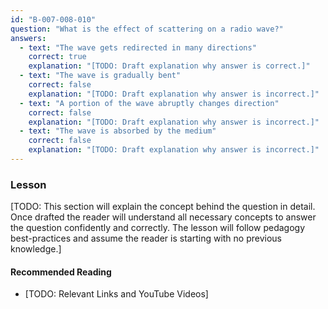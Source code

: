```yaml
---
id: "B-007-008-010"
question: "What is the effect of scattering on a radio wave?"
answers:
  - text: "The wave gets redirected in many directions"
    correct: true
    explanation: "[TODO: Draft explanation why answer is correct.]"
  - text: "The wave is gradually bent"
    correct: false
    explanation: "[TODO: Draft explanation why answer is incorrect.]"
  - text: "A portion of the wave abruptly changes direction"
    correct: false
    explanation: "[TODO: Draft explanation why answer is incorrect.]"
  - text: "The wave is absorbed by the medium"
    correct: false
    explanation: "[TODO: Draft explanation why answer is incorrect.]"
---
```


### Lesson

[TODO: This section will explain the concept behind the question in detail. Once drafted the reader will understand all necessary concepts to answer the question confidently and correctly. The lesson will follow pedagogy best-practices and assume the reader is starting with no previous knowledge.]

#### Recommended Reading

- [TODO: Relevant Links and YouTube Videos]
